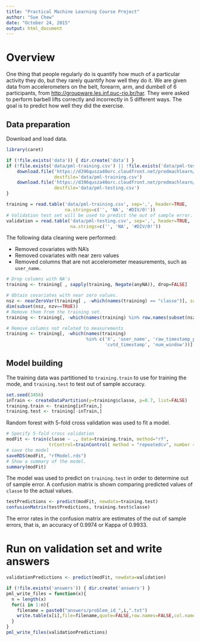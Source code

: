 ---
title: "Practical Machine Learning Course Project"
author: "Sue Chew"
date: "October 24, 2015"
output: html_document
---

# Overview

One thing that people regularly do is quantify how much of a particular activity they do, but they rarely quantify how well they do it. We are given data from accelerometers on the belt, forearm, arm, and dumbell of 6 participants, from [http://groupware.les.inf.puc-rio.br/har](http://groupware.les.inf.puc-rio.br/har). They were asked to perform barbell lifts correctly and incorrectly in 5 different ways. The goal is to predict how well they did the exercise.

## Data preparation

Download and load data.
```{r eval=FALSE}
library(caret)

if (!file.exists('data')) { dir.create('data') }
if (!file.exists('data/pml-training.csv') || !file.exists('data/pml-testing.csv')) {
    download.file('https://d396qusza40orc.cloudfront.net/predmachlearn/pml-training.csv',
                  destfile='data/pml-training.csv')
    download.file('https://d396qusza40orc.cloudfront.net/predmachlearn/pml-testing.csv', 
                  destfile='data/pml-testing.csv')
}

training = read.table('data/pml-training.csv', sep=',', header=TRUE,
                      na.strings=c('', 'NA', '#DIV/0!'))
# Validation test set will be used to predict the out of sample error.
validation = read.table('data/pml-testing.csv', sep=',', header=TRUE,
                        na.strings=c('', 'NA', '#DIV/0!'))
```

The following data cleaning were performed:

* Removed covariates with NA's
* Removed covariates with near zero values
* Removed columns that are not accelerometer measurements, such as `user_name`.

```{r eval=FALSE}
# Drop columns with NA's
training <- training[ , sapply(training, Negate(anyNA)), drop=FALSE]

# Obtain covariates with near zero values.
nsz <- nearZeroVar(training[ , -which(names(training) == "classe")], saveMetrics=TRUE)
dim(subset(nsz, nzv==TRUE))
# Remove them from the training set.
training <- training[, -which(names(training) %in% row.names(subset(nsz, nzv==TRUE)))]

# Remove columns not related to measurements
training <- training[, -which(names(training)
                              %in% c('X', 'user_name', 'raw_timestamp_part_1', 'raw_timestamp_part_2', 
                                     'cvtd_timestamp', 'num_window'))]
```


## Model building

The training data was partitioned to `training.train` to use for training the mode, and `training.test` to test out of sample accuracy.

```{r eval=FALSE}
set.seed(3456)
inTrain <- createDataPartition(y=training$classe, p=0.7, list=FALSE)
training.train <- training[inTrain,]
training.test <- training[-inTrain,]
```

Random forest with 5-fold cross validation was used to fit a model.

```{r eval=FALSE}
# Specify 5-fold cross validation
modFit <- train(classe ~ ., data=training.train, method="rf",
                trControl=trainControl( method = "repeatedcv", number = 5))
# save the model
saveRDS(modFit, "rfModel.rds")
# Show a summary of the model.
summary(modFit)
```

The model was used to predict on `training.test` in order to determine out of sample error. A confusion matrix is shown comparing predicted values of `classe` to the actual values.

```{r eval=FALSE}
testPredictions <- predict(modFit, newdata=training.test)
confusionMatrix(testPredictions, training.test$classe)
```
The error rates in the confusion matrix are estimates of the out of sample errors, that is, an accuracy of 0.9974 or Kappa of 0.9933.

# Run on validation set and write answers
```{r eval=FALSE}
validationPredictions <- predict(modFit, newdata=validation)

if (!file.exists('answers')) { dir.create('answers') }
pml_write_files = function(x){
  n = length(x)
  for(i in 1:n){
    filename = paste0("answers/problem_id_",i,".txt")
    write.table(x[i],file=filename,quote=FALSE,row.names=FALSE,col.names=FALSE)
  }
}
pml_write_files(validationPredictions)

```

